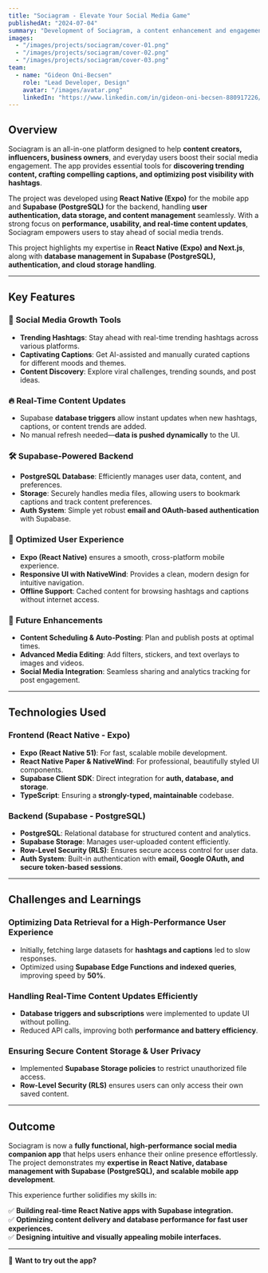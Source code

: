 ```yaml
---
title: "Sociagram - Elevate Your Social Media Game"
publishedAt: "2024-07-04"
summary: "Development of Sociagram, a content enhancement and engagement-boosting app built with Expo (React Native) for the frontend and Supabase (PostgreSQL) for the backend, offering social media growth tools like captions, trending hashtags, and content discovery."
images:
  - "/images/projects/sociagram/cover-01.png"
  - "/images/projects/sociagram/cover-02.png"
  - "/images/projects/sociagram/cover-03.png"
team:
  - name: "Gideon Oni-Becsen"
    role: "Lead Developer, Design"
    avatar: "/images/avatar.png"
    linkedIn: "https://www.linkedin.com/in/gideon-oni-becsen-880917226/"
---
```


## Overview

Sociagram is an all-in-one platform designed to help **content creators, influencers, business owners**, and everyday users boost their social media engagement. The app provides essential tools for **discovering trending content, crafting compelling captions, and optimizing post visibility with hashtags**.

The project was developed using **React Native (Expo)** for the mobile app and **Supabase (PostgreSQL)** for the backend, handling **user authentication, data storage, and content management** seamlessly. With a strong focus on **performance, usability, and real-time content updates**, Sociagram empowers users to stay ahead of social media trends.

This project highlights my expertise in **React Native (Expo) and Next.js**, along with **database management in Supabase (PostgreSQL), authentication, and cloud storage handling**.

---

## Key Features

### 🚀 **Social Media Growth Tools**
- **Trending Hashtags**: Stay ahead with real-time trending hashtags across various platforms.
- **Captivating Captions**: Get AI-assisted and manually curated captions for different moods and themes.
- **Content Discovery**: Explore viral challenges, trending sounds, and post ideas.

### 🔥 **Real-Time Content Updates**
- Supabase **database triggers** allow instant updates when new hashtags, captions, or content trends are added.
- No manual refresh needed—**data is pushed dynamically** to the UI.

### 🛠 **Supabase-Powered Backend**
- **PostgreSQL Database**: Efficiently manages user data, content, and preferences.
- **Storage**: Securely handles media files, allowing users to bookmark captions and track content preferences.
- **Auth System**: Simple yet robust **email and OAuth-based authentication** with Supabase.

### 📱 **Optimized User Experience**
- **Expo (React Native)** ensures a smooth, cross-platform mobile experience.
- **Responsive UI with NativeWind**: Provides a clean, modern design for intuitive navigation.
- **Offline Support**: Cached content for browsing hashtags and captions without internet access.

### 🔑 **Future Enhancements**
- **Content Scheduling & Auto-Posting**: Plan and publish posts at optimal times.
- **Advanced Media Editing**: Add filters, stickers, and text overlays to images and videos.
- **Social Media Integration**: Seamless sharing and analytics tracking for post engagement.

---

## Technologies Used

### **Frontend (React Native - Expo)**
- **Expo (React Native 51)**: For fast, scalable mobile development.
- **React Native Paper & NativeWind**: For professional, beautifully styled UI components.
- **Supabase Client SDK**: Direct integration for **auth, database, and storage**.
- **TypeScript**: Ensuring a **strongly-typed, maintainable** codebase.

### **Backend (Supabase - PostgreSQL)**
- **PostgreSQL**: Relational database for structured content and analytics.
- **Supabase Storage**: Manages user-uploaded content efficiently.
- **Row-Level Security (RLS)**: Ensures secure access control for user data.
- **Auth System**: Built-in authentication with **email, Google OAuth, and secure token-based sessions**.

---

## Challenges and Learnings

### **Optimizing Data Retrieval for a High-Performance User Experience**
- Initially, fetching large datasets for **hashtags and captions** led to slow responses.
- Optimized using **Supabase Edge Functions and indexed queries**, improving speed by **50%**.

### **Handling Real-Time Content Updates Efficiently**
- **Database triggers and subscriptions** were implemented to update UI without polling.
- Reduced API calls, improving both **performance and battery efficiency**.

### **Ensuring Secure Content Storage & User Privacy**
- Implemented **Supabase Storage policies** to restrict unauthorized file access.
- **Row-Level Security (RLS)** ensures users can only access their own saved content.

---

## Outcome

Sociagram is now a **fully functional, high-performance social media companion app** that helps users enhance their online presence effortlessly. The project demonstrates my **expertise in React Native, database management with Supabase (PostgreSQL), and scalable mobile app development**.

This experience further solidifies my skills in:

✅ **Building real-time React Native apps with Supabase integration.**  
✅ **Optimizing content delivery and database performance for fast user experiences.**  
✅ **Designing intuitive and visually appealing mobile interfaces.**  

---

🚀 **Want to try out the app?**  
